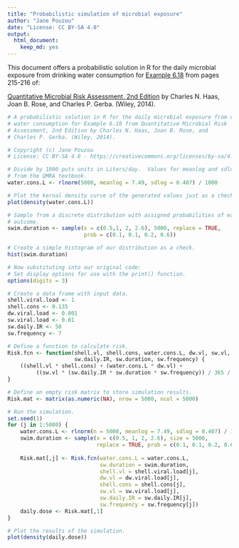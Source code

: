 ```yaml
---
title: "Probabilistic simulation of microbial exposure"
author: "Jane Pouzou"
date: "License: CC BY-SA 4.0"
output:
  html_document:
    keep_md: yes
---
```


This document offers a probabilistic solution in R for the daily microbial 
exposure from drinking water consumption for [Example 6.18](https://books.google.com/books?id=ejTKAwAAQBAJ&lpg=PT265&ots=6q9TSELe3B&pg=PT265#v=onepage&q&f=false) from pages 215-216 of:

[Quantitative Microbial Risk Assessment, 2nd Edition](http://www.wiley.com/WileyCDA/WileyTitle/productCd-1118145291,subjectCd-CH20.html) 
by Charles N. Haas, Joan B. Rose, and Charles P. Gerba. (Wiley, 2014).

```r
# A probabilistic solution in R for the daily microbial exposure from drinking
# water consumption for Example 6.18 from Quantitative Microbial Risk 
# Assessment, 2nd Edition by Charles N. Haas, Joan B. Rose, and 
# Charles P. Gerba. (Wiley, 2014).

# Copyright (c) Jane Pouzou
# License: CC BY-SA 4.0 - https://creativecommons.org/licenses/by-sa/4.0/

# Divide by 1000 puts units in Liters/day.  Values for meanlog and sdlog are 
# from the QMRA textbook.
water.cons.L <- rlnorm(5000, meanlog = 7.49, sdlog = 0.407) / 1000

# Plot the kernal density curve of the generated values just as a check.
plot(density(water.cons.L))

# Sample from a discrete distribution with assigned probabilities of each 
# outcome.
swim.duration <- sample(x = c(0.5,1, 2, 2.6), 5000, replace = TRUE, 
                        prob = c(0.1, 0.1, 0.2, 0.6))

# Create a simple histogram of our distribution as a check.
hist(swim.duration)

# Now substituting into our original code:
# Set display options for use with the print() function.
options(digits = 3)

# Create a data frame with input data.
shell.viral.load <- 1
shell.cons <- 0.135
dw.viral.load <- 0.001
sw.viral.load <- 0.01
sw.daily.IR <- 50
sw.frequency <- 7

# Define a function to calculate risk.
Risk.fcn <- function(shell.vl, shell.cons, water.cons.L, dw.vl, sw.vl, 
                     sw.daily.IR, sw.duration, sw.frequency) {
    ((shell.vl * shell.cons) + (water.cons.L * dw.vl) + 
         ((sw.vl * (sw.daily.IR * sw.duration * sw.frequency)) / 365 / 1000))
}

# Define an empty risk matrix to store simulation results.
Risk.mat <- matrix(as.numeric(NA), nrow = 5000, ncol = 5000)

# Run the simulation.
set.seed(1)
for (j in 1:5000) {
    water.cons.L <- rlnorm(n = 5000, meanlog = 7.49, sdlog = 0.407) / 1000
    swim.duration <- sample(x = c(0.5, 1, 2, 2.6), size = 5000,
                            replace = TRUE, prob = c(0.1, 0.1, 0.2, 0.6))
    
    Risk.mat[,j] <- Risk.fcn(water.cons.L = water.cons.L, 
                             sw.duration = swim.duration, 
                             shell.vl = shell.viral.load[j], 
                             dw.vl = dw.viral.load[j], 
                             shell.cons = shell.cons[j], 
                             sw.vl = sw.viral.load[j], 
                             sw.daily.IR = sw.daily.IR[j], 
                             sw.frequency = sw.frequency[j])
    daily.dose <- Risk.mat[,1]
}

# Plot the results of the simulation.
plot(density(daily.dose))
```